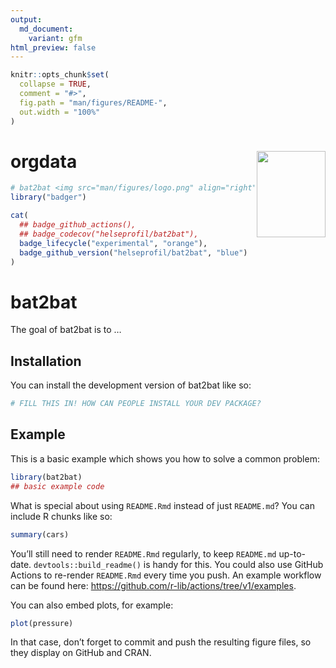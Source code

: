 ```yaml
---
output:
  md_document:
    variant: gfm
html_preview: false
---
```


<!-- README.md is generated from README.Rmd. Please edit that file -->

```r
knitr::opts_chunk$set(
  collapse = TRUE,
  comment = "#>",
  fig.path = "man/figures/README-",
  out.width = "100%"
)
```
# orgdata <img src='man/figures/logo.png' align="right" width="110" height="138" />


```r
# bat2bat <img src="man/figures/logo.png" align="right" height="98" />
library("badger")
```


```r
cat(
  ## badge_github_actions(),
  ## badge_codecov("helseprofil/bat2bat"),
  badge_lifecycle("experimental", "orange"),
  badge_github_version("helseprofil/bat2bat", "blue")
)
```

# bat2bat

The goal of bat2bat is to ...

## Installation

You can install the development version of bat2bat like so:

``` r
# FILL THIS IN! HOW CAN PEOPLE INSTALL YOUR DEV PACKAGE?
```

## Example

This is a basic example which shows you how to solve a common problem:

```r
library(bat2bat)
## basic example code
```

What is special about using `README.Rmd` instead of just `README.md`? You can include R chunks like so:

```r
summary(cars)
```

You'll still need to render `README.Rmd` regularly, to keep `README.md` up-to-date. `devtools::build_readme()` is handy for this. You could also use GitHub Actions to re-render `README.Rmd` every time you push. An example workflow can be found here: <https://github.com/r-lib/actions/tree/v1/examples>.

You can also embed plots, for example:

```r
plot(pressure)
```

In that case, don't forget to commit and push the resulting figure files, so they display on GitHub and CRAN.
